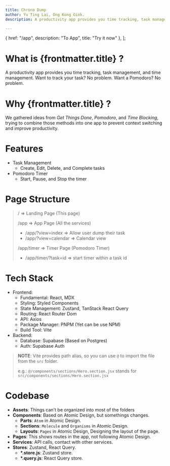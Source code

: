```yaml
---
title: Chrono Dump
author: Yu Ting Lai, Ong Kong Giok.
description: A productivity app provides you time tracking, task management, and time management.

---
```


  {
    href: "/app",
    description: "To App",
    title: "Try it now"
  },
];

<Hero
  title="Chrono Dump"
  subtitle="Time tracking, Task Management, and Life Changing."
  linkArray={links}
/>


# What is {frontmatter.title} ? #

A productivity app provides you time tracking, task management, and time management.
Want to track your task? No problem. Want a Pomodoro? No problem.

# Why {frontmatter.title} ? #
We gathered ideas from *Get Things Done*, *Pomodoro*, and *Time Blocking*, trying to combine those methods into one app to prevent context switching and improve productivity.

# Features #

- Task Management
  - Create, Edit, Delete, and Complete tasks
- Pomodoro Timer
  - Start, Pause, and Stop the timer


# Page Structure #


> / => Landing Page (This page)
>
> /app => App Page (All the services)
>   - /app/?view=index => Allow user dump their task
>   - /app/?view=calendar => Calendar view
>
> /app/timer => Timer Page (Pomodoro Timer)
>   - /app/timer/?task=id => start timer within a task id

# Tech Stack #

- Frontend:
  - Fundamental: React, MDX
  - Styling: Styled Components
  - State Management: Zustand, TanStack React Query
  - Routing: React Router Dom
  - API: Axios
  - Package Manager: PNPM (Yet can be use NPM)
  - Build Tool: Vite
- Backend:
  - Database: Supabase (Based on Postgres)
  - Auth: Supabase Auth

> **NOTE**: Vite provides path alias, so you can use `@` to import the file from the `src` folder.
>
> e.g.:
`@/components/sections/Hero.section.jsx` stands for `src/components/sections/Hero.section.jsx`

# Codebase #

- **Assets**: Things can't be organized into most of the folders
- **Components**: Based on Atomic Design, but somethings changes.
  - **Parts**: `Atom` in Atomic Design.
  - **Sections**: `Molecule` and `Organisms` in Atomic Design.
  - **Layouts**: `Pages` in Atomic Design, Designing the layout of the page.
- **Pages**: This shows routes in the app, not following Atomic Design.
- **Services**: API calls, contact with other services.
- **Stores**: Zustand, React Query.
  - **\*.store.js**: Zustand store.
  - **\*.query.js**: React Query store.
